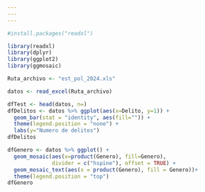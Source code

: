 ```yaml
---
---
---
```


```r

#install.packages("readxl")

library(readxl)
library(dplyr)
library(ggplot2)
library(ggmosaic)
```

```r
Ruta_archivo <- "est_pol_2024.xls"

datos <- read_excel(Ruta_archivo)

```

```r
dfTest <- head(datos, n=)
dfDelitos <- datos %>% ggplot(aes(x=Delito, y=1)) +
  geom_bar(stat = "identity", aes(fill="")) +
  theme(legend.position = "none") +
  labs(y="Numero de delitos")
dfDelitos
```

```r

dfGenero <- datos %>% ggplot() +
  geom_mosaic(aes(x=product(Genero), fill=Genero),
              divider = c("hspine"), offset = TRUE) +
  geom_mosaic_text(aes(x = product(Genero), fill = Genero))+
  theme(legend.position = "top")
dfGenero
```
